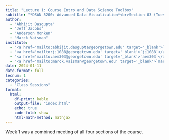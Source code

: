 ```yaml
---
title: "Lecture 1: Course Intro and Data Science Toolbox"
subtitle: "*DSAN 5200: Advanced Data Visualization*<br>Section 03 (Tues 12:30-3pm)"
author:
  - "Abhijit Dasgupta"
  - "Jeff Jacobs"
  - "Anderson Monken"
  - "Marck Vaisman"
institute:
  - "<a href='mailto:abhijit.dasgupta@georgetown.edu' target='_blank'>`abhijit.dasgupta`</a>"
  - "<a href='mailto:jj1088@georgetown.edu' target='_blank'>`jj1088`</a>"
  - "<a href='mailto:aem303@georgetown.edu' target='_blank'>`aem303`</a>"
  - "<a href='mailto:marck.vaisman@georgetown.edu' target='_blank'>`marck.vaisman`</a>"
date: 2024-01-11
date-format: full
lecnum: 1
categories:
  - "Class Sessions"
format:
  html:
    df-print: kable
    output-file: "index.html"
    echo: true
    code-fold: show
    html-math-method: mathjax
---
```


Week 1 was a combined meeting of all four sections of the course.
